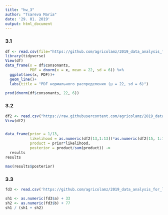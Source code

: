 ---
title: "hw_3"
author: "Tsareva Maria"
date: '29. 01. 2019'
output: html_document
---


### 3.1

```{r}
df <- read.csv(file="https://github.com/agricolamz/2019_data_analysis_for_linguists/blob/master/data/students/MariaTsareva/hw3_Bayesian_inference/hw3_phoible.csv?raw=true", header=TRUE, sep=",")
library(tidyverse)
View(df)
data_frame(x = df$consonants,
           PDF = dnorm(x = x, mean = 22, sd = 6)) %>% 
  ggplot(aes(x, PDF))+
  geom_line()+
  labs(title = "PDF нормального распределения (μ = 22, sd = 6)")

prod(dnorm(df$consonants, 22, 6))
```

### 3.2

```{r}
df2 <- read.csv("https://raw.githubusercontent.com/agricolamz/2019_data_analysis_for_linguists/master/data/letter_frequency.csv?raw=true", header=TRUE, sep="," )
View(df2)


data_frame(prior = 1/13,
           likelihood = as.numeric(df2[13,1:13])*as.numeric(df2[15, 1:13])*as.numeric(df2[19, 1:13])*as.numeric(df2[20, 1:13]),
           product = prior*likelihood,
           posterior = product/sum(product)) ->
  results
results

max(results$posterior)
```

### 3.3

```{r}
fd3 <- read.csv('https://github.com/agricolamz/2019_data_analysis_for_linguists/blob/master/data/students/MariaTsareva/hw3_Bayesian_inference/hw3_task_3.csv?raw=true', header=TRUE, sep=",")

sh1 <- as.numeric(fd3$a) + 33
sh2 <- as.numeric(fd3$b) + 77
sh1 / (sh1 + sh2)
```
